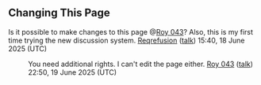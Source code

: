 == Changing This Page ==

Is it possible to make changes to this page @[[User:Roy 043|Roy 043]]? Also, this is my first time trying the new discussion system. [[User:Reqrefusion|Reqrefusion]] ([[User talk:Reqrefusion|talk]]) 15:40, 18 June 2025 (UTC)

:You need additional rights. I can't edit the page either. [[User:Roy 043|Roy 043]] ([[User talk:Roy 043|talk]]) 22:50, 19 June 2025 (UTC)